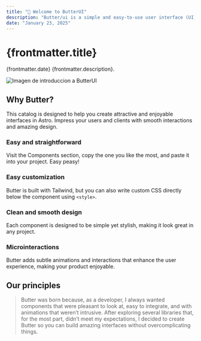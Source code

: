 ```yaml
---
title: "🧈 Welcome to ButterUI"
description: "Butter/ui is a simple and easy-to-use user interface (UI) component catalog that feels just like butter: super smooth and open-source!"
date: "January 23, 2025"
---
```



# {frontmatter.title}
<span>{frontmatter.date}</span>
{frontmatter.description}.

<div class="mt-10 overflow-hidden rounded-[15px] w-full h-auto">
  <Image src={ogImage} alt="Imagen de introduccion a ButterUI" width="auto" height="auto" />
</div>

## Why Butter?
This catalog is designed to help you create attractive and enjoyable interfaces in <ExternalLink href="https://astro.build/">Astro.</ExternalLink> Impress your users and clients with smooth interactions and amazing design.

### Easy and straightforward
Visit the <ExternalLink href="http://localhost:4321/docs/components/avatar">Components</ExternalLink> section, copy the one you like the most, and paste it into your project. Easy peasy!

### Easy customization
Butter is built with <ExternalLink href="https://tailwindcss.com/">Tailwind</ExternalLink>, but you can also write custom CSS directly below the component using `<style>`.

### Clean and smooth design
Each component is designed to be simple yet stylish, making it look great in any project.

### Microinteractions  
Butter adds subtle animations and interactions that enhance the user experience, making your product enjoyable.

## Our principles
> Butter was born because, as a developer, I always wanted components that were pleasant to look at, easy to integrate, and with animations that weren’t intrusive. After exploring several libraries that, for the most part, didn’t meet my expectations, I decided to create Butter so you can build amazing interfaces without overcomplicating things.
